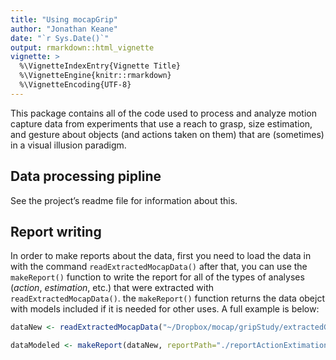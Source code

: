 ```yaml
---
title: "Using mocapGrip"
author: "Jonathan Keane"
date: "`r Sys.Date()`"
output: rmarkdown::html_vignette
vignette: >
  %\VignetteIndexEntry{Vignette Title}
  %\VignetteEngine{knitr::rmarkdown}
  %\VignetteEncoding{UTF-8}
---
```


This package contains all of the code used to process and analyze motion capture data from experiments that use a reach to grasp, size estimation, and gesture about objects (and actions taken on them) that are (sometimes) in a visual illusion paradigm.

## Data processing pipline

See the project's readme file for information about this.

## Report writing

In order to make reports about the data, first you need to load the data in with the command `readExtractedMocapData()` after that, you can use the `makeReport()` function to write the report for all of the types of analyses (*action*, *estimation*, etc.) that were extracted with `readExtractedMocapData()`. the `makeReport()` function returns the data obejct with models included if it is needed for other uses.  A full example is below: 

```r
dataNew <- readExtractedMocapData("~/Dropbox/mocap/gripStudy/extractedGestData/", c("action", "estimation",  "release", "estMaxGrip"), includeFullData = TRUE)

dataModeled <- makeReport(dataNew, reportPath="./reportActionExtimationFromGestureTrials.Rmd")
```

